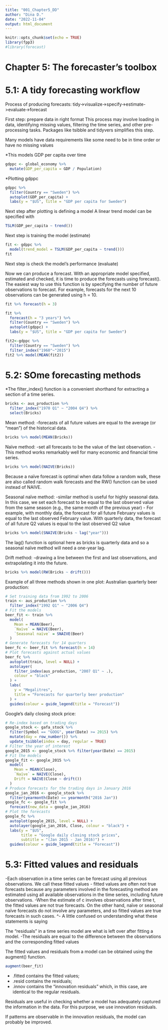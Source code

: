 ```yaml
---
title: "001_Chapter5_DD"
author: "Dina D."
date: "2022-11-04"
output: html_document
---
```


```r
knitr::opts_chunk$set(echo = TRUE)
library(fpp3)
#library(forecast)
```


# Chapter 5: The forecaster's toolbox


# 5.1: A tidy forecasting workflow

Process of producing forecasts:
tidy->visualize->specify->estimate->evaluate->forecast
                          
              
First step: prepare data in right format
This process may involve loading in data, identifying missing values, filtering the time series, and other pre-processing tasks.
Packages like tsibble and tidyvers simplifies this step.

Many models have data requirements like some need to be in time order or have no missing values

*This models GDP per capita over time
```r
gdppc <- global_economy %>%
  mutate(GDP_per_capita = GDP / Population)
```

*Plotting gdppc
```r
gdppc %>%
  filter(Country == "Sweden") %>%
  autoplot(GDP_per_capita) +
  labs(y = "$US", title = "GDP per capita for Sweden")
```


Next step after plotting is defining a model
A linear trend model can be specified with
```r
TSLM(GDP_per_capita ~ trend())
```

Next step is training the model (estimate)
```r
fit <- gdppc %>%
  model(trend_model = TSLM(GDP_per_capita ~ trend()))
fit
```

Next step is check the model's performance (evaluate)

Now we can produce a forecast.
With an appropriate model specified, estimated and checked, it is time to produce the forecasts using forecast(). 
The easiest way to use this function is by specifying the number of future observations to forecast. For example, forecasts for the next 10 observations can be generated using h = 10.
```r
fit %>% forecast(h = 3)
```

```r
fit %>%
  forecast(h = "3 years") %>%
  filter(Country == "Sweden") %>%
  autoplot(gdppc) +
  labs(y = "$US", title = "GDP per capita for Sweden")
```
```r
fit2<-gdppc %>%
  filter(Country == "Sweden") %>%
  filter_index("1960"~"2015")
fit2 %>% model(MEAN(fit2))
```



# 5.2: SOme forecasting methods

*The filter_index() function is a convenient shorthand for extracting a section of a time series.
```r
bricks <- aus_production %>%
  filter_index("1970 Q1" ~ "2004 Q4") %>%
  select(Bricks)
```

Mean method:
-forecasts of all future values are equal to the average (or “mean”) of the historical data.
```r
bricks %>% model(MEAN(Bricks))
```


Naïve method:
-set all forecasts to be the value of the last observation.
-This method works remarkably well for many economic and financial time series.
```r
bricks %>% model(NAIVE(Bricks))
```
Because a naïve forecast is optimal when data follow a random walk, these are also called random walk forecasts and the RW() function can be used instead of NAIVE.

Seasonal naïve method:
-similar method is useful for highly seasonal data. In this case, we set each forecast to be equal to the last observed value from the same season (e.g., the same month of the previous year)
- For example, with monthly data, the forecast for all future February values is equal to the last observed February value. With quarterly data, the forecast of all future Q2 values is equal to the last observed Q2 value
```r
bricks %>% model(SNAIVE(Bricks ~ lag("year")))
```
The lag() function is optional here as bricks is quarterly data and so a seasonal naïve method will need a one-year lag.


Drift method:
-drawing a line between the first and last observations, and extrapolating it into the future.
```r
bricks %>% model(RW(Bricks ~ drift()))
```

Example of all three methods shown in one plot:
  Australian quarterly beer production:
```r
# Set training data from 1992 to 2006
train <- aus_production %>%
  filter_index("1992 Q1" ~ "2006 Q4")
# Fit the models
beer_fit <- train %>%
  model(
    Mean = MEAN(Beer),
    `Naïve` = NAIVE(Beer),
    `Seasonal naïve` = SNAIVE(Beer)
  )
# Generate forecasts for 14 quarters
beer_fc <- beer_fit %>% forecast(h = 14)
# Plot forecasts against actual values
beer_fc %>%
  autoplot(train, level = NULL) +
  autolayer(
    filter_index(aus_production, "2007 Q1" ~ .),
    colour = "black"
  ) +
  labs(
    y = "Megalitres",
    title = "Forecasts for quarterly beer production"
  ) +
  guides(colour = guide_legend(title = "Forecast"))
```
   Google’s daily closing stock price:
```r
# Re-index based on trading days
google_stock <- gafa_stock %>%
  filter(Symbol == "GOOG", year(Date) >= 2015) %>%
  mutate(day = row_number()) %>%
  update_tsibble(index = day, regular = TRUE)
# Filter the year of interest
google_2015 <- google_stock %>% filter(year(Date) == 2015)
# Fit the models
google_fit <- google_2015 %>%
  model(
    Mean = MEAN(Close),
    `Naïve` = NAIVE(Close),
    Drift = NAIVE(Close ~ drift())
  )
# Produce forecasts for the trading days in January 2016
google_jan_2016 <- google_stock %>%
  filter(yearmonth(Date) == yearmonth("2016 Jan"))
google_fc <- google_fit %>%
  forecast(new_data = google_jan_2016)
# Plot the forecasts
google_fc %>%
  autoplot(google_2015, level = NULL) +
  autolayer(google_jan_2016, Close, colour = "black") +
  labs(y = "$US",
       title = "Google daily closing stock prices",
       subtitle = "(Jan 2015 - Jan 2016)") +
  guides(colour = guide_legend(title = "Forecast"))
```

# 5.3: Fitted values and residuals

-Each observation in a time series can be forecast using all previous observations. We call these fitted values
- fitted values are often not true forecasts because any parameters involved in the forecasting method are estimated using all available observations in the time series, including future observations. 
-When the estimate of c involves observations after time t, the fitted values are not true forecasts. On the other hand, naïve or seasonal naïve forecasts do not involve any parameters, and so fitted values are true forecasts in such cases.
  ^- A little confused on understanding what these statements is saying


The “residuals” in a time series model are what is left over after fitting a model. 
-The residuals are equal to the difference between the observations and the corresponding fitted values

The fitted values and residuals from a model can be obtained using the augment() function.
```r
augment(beer_fit)
```

 -   .fitted contains the fitted values;
 -   .resid contains the residuals;
 -   .innov contains the “innovation residuals” which, in this case, are identical to the regular residuals.

Residuals are useful in checking whether a model has adequately captured the information in the data. For this purpose, we use innovation residuals.

If patterns are observable in the innovation residuals, the model can probably be improved.





